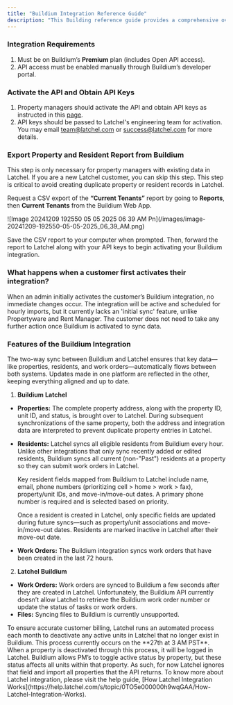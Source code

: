 ```yaml
---
title: "Buildium Integration Reference Guide"
description: "This Building reference guide provides a comprehensive overview of how Latchel’s integration with Buildium functions. This guide is intended as a resource to help you understand how data flows between the two systems, what information is synced, and the timing and behavior of that syncing. It outlines the structure of the integration, including how properties, residents, and work orders are shared, as well as what happens when data changes in either platform. Use this guide as a reference to better understand the integration's functionality and ensure alignment between Buildium and Latchel."
---
```


### **Integration Requirements**

1. Must be on Buildium’s **Premium** plan (includes Open API access).
2. API access must be enabled manually through Buildium’s developer portal.

### **Activate the API and Obtain API Keys**

1. Property managers should activate the API and obtain API keys as instructed in this [page](https://developer.buildium.com/#section/Getting-Started).
2. API keys should be passed to Latchel's engineering team for activation. You may email [team@latchel.com](mailto:team@latchel.com) or [success@latchel.com](mailto:success@latchel.com) for more details.

### **Export Property and Resident Report from Buildium**

<Note>
  This step is only necessary for property managers with existing data in Latchel. If you are a new Latchel customer, you can skip this step.
</Note>

<Warning>
  This step is critical to avoid creating duplicate property or resident records in Latchel.
</Warning>

Request a CSV export of the **“Current Tenants”** report by going to **Reports**, then **Current Tenants** from the Buildium Web App.

<Frame>
  ![Image 20241209 192550 05 05 2025 06 39 AM Pn](/images/image-20241209-192550-05-05-2025_06_39_AM.png)
</Frame>

Save the CSV report to your computer when prompted. Then, forward the report to Latchel along with your API keys to begin activating your Buildium integration.

### **What happens when a customer first activates their integration?**

<Check>
  When an admin initially activates the customer’s Buildium integration, no immediate changes occur. The integration will be active and scheduled for hourly imports, but it currently lacks an 'initial sync' feature, unlike Propertyware and Rent Manager. The customer does not need to take any further action once Buildium is activated to sync data.
</Check>

### **Features of the Buildium Integration**

<Accordion title="Two-Way Sync Feature" defaultOpen icon="rotate-reverse" iconType="duotone">
  The two-way sync between Buildium and Latchel ensures that key data—like properties, residents, and work orders—automatically flows between both systems. Updates made in one platform are reflected in the other, keeping everything aligned and up to date.

  1. **Buildium** <Icon icon="arrow-right-long" iconType="sharp-duotone-solid" color="#ff9b8a" /> **Latchel**

  - **Properties:** The complete property address, along with the property ID, unit ID, and status, is brought over to Latchel. During subsequent synchronizations of the same property, both the address and integration data are interpreted to prevent duplicate property entries in Latchel.
  - **Residents:** Latchel syncs all eligible residents from Buildium every hour. Unlike other integrations that only sync recently added or edited residents, Buildium syncs all current (non-"Past") residents at a property so they can submit work orders in Latchel.

    Key resident fields mapped from Buildium to Latchel include name, email, phone numbers (prioritizing cell \> home \> work \> fax), property/unit IDs, and move-in/move-out dates. A primary phone number is required and is selected based on priority.

    Once a resident is created in Latchel, only specific fields are updated during future syncs—such as property/unit associations and move-in/move-out dates. Residents are marked inactive in Latchel after their move-out date.
  - **Work Orders:** The Buildium integration syncs work orders that have been created in the last 72 hours.

  2. **Latchel** <Icon icon="arrow-right-long" iconType="sharp-duotone-solid" color="#ff9b8a" /> **Buildium**

  - **Work Orders:** Work orders are synced to Buildium a few seconds after they are created in Latchel. Unfortunately, the Buildium API currently doesn’t allow Latchel to retrieve the Buildium work order number or update the status of tasks or work orders.
  - **Files:** Syncing files to Buildium is currently unsupported.
</Accordion>

<Accordion title="Automatic Property Reconciliation" defaultOpen icon="timer" iconType="duotone">
  To ensure accurate customer billing, Latchel runs an automated process each month to deactivate any active units in Latchel that no longer exist in Buildium. This process currently occurs on the **27th at 3 AM PST**. When a property is deactivated through this process, it will be logged in Latchel.

  <Note>
    Buildium allows PM’s to toggle active status by property, but these status affects all units within that property. As such, for now Latchel ignores that field and import all properties that the API returns.
  </Note>
</Accordion>

<Tip>
  To know more about Latchel integration, please visit the help guide, [How Latchel Integration Works](https://help.latchel.com/s/topic/0TO5e000000h9wqGAA/How-Latchel-Integration-Works).
</Tip>